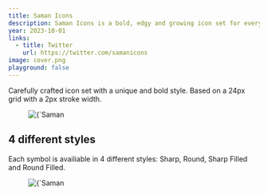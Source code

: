 ```yaml
---
title: Saman Icons
description: Saman Icons is a bold, edgy and growing icon set for everyone.
year: 2023-10-01
links:
  - title: Twitter
    url: https://twitter.com/samanicons
image: cover.png
playground: false
---
```


Carefully crafted icon set with a unique and bold style. Based on a 24px grid with a 2px stroke width. 

<figure>
  <Image 
    src={`/images/projects/saman-icons/screen1.png`}
    alt={`Saman Icons`}
    width={1920}
    height={305}
    className='dark:bg-titan-950 bg-zinc-50'
  />
</figure>

## 4 different styles
Each symbol is availiable in 4 different styles: Sharp, Round, Sharp Filled and Round Filled.

<figure>
  <Image 
    src={`/images/projects/saman-icons/screen2.png`}
    alt={`Saman Icons`}
    width={1920}
    height={305}
    className='dark:bg-titan-950 bg-zinc-50'
  />
</figure>